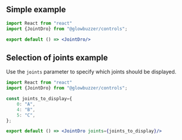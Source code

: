 ## Simple example

```jsx demo
import React from "react"
import {JointDro} from "@glowbuzzer/controls";

export default () => <JointDro/>
```

## Selection of joints example

Use the `joints` parameter to specify which joints should be displayed.

```jsx demo
import React from "react"
import {JointDro} from "@glowbuzzer/controls";

const joints_to_display={
    0: "A",
    4: "B",
    5: "C",
};

export default () => <JointDro joints={joints_to_display}/>
```
